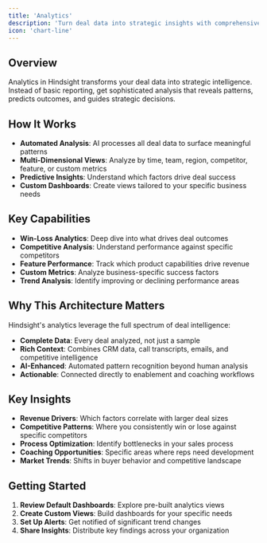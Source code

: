 ```yaml
---
title: 'Analytics'
description: 'Turn deal data into strategic insights with comprehensive analytics'
icon: 'chart-line'
---
```


## Overview
Analytics in Hindsight transforms your deal data into strategic intelligence. Instead of basic reporting, get sophisticated analysis that reveals patterns, predicts outcomes, and guides strategic decisions.

## How It Works
- **Automated Analysis**: AI processes all deal data to surface meaningful patterns
- **Multi-Dimensional Views**: Analyze by time, team, region, competitor, feature, or custom metrics
- **Predictive Insights**: Understand which factors drive deal success
- **Custom Dashboards**: Create views tailored to your specific business needs

## Key Capabilities
- **Win-Loss Analytics**: Deep dive into what drives deal outcomes
- **Competitive Analysis**: Understand performance against specific competitors
- **Feature Performance**: Track which product capabilities drive revenue
- **Custom Metrics**: Analyze business-specific success factors
- **Trend Analysis**: Identify improving or declining performance areas

## Why This Architecture Matters
Hindsight's analytics leverage the full spectrum of deal intelligence:
- **Complete Data**: Every deal analyzed, not just a sample
- **Rich Context**: Combines CRM data, call transcripts, emails, and competitive intelligence
- **AI-Enhanced**: Automated pattern recognition beyond human analysis
- **Actionable**: Connected directly to enablement and coaching workflows

## Key Insights
- **Revenue Drivers**: Which factors correlate with larger deal sizes
- **Competitive Patterns**: Where you consistently win or lose against specific competitors
- **Process Optimization**: Identify bottlenecks in your sales process
- **Coaching Opportunities**: Specific areas where reps need development
- **Market Trends**: Shifts in buyer behavior and competitive landscape

## Getting Started
1. **Review Default Dashboards**: Explore pre-built analytics views
2. **Create Custom Views**: Build dashboards for your specific needs
3. **Set Up Alerts**: Get notified of significant trend changes
4. **Share Insights**: Distribute key findings across your organization
